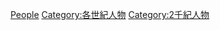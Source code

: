 {{portal|人物}}
{{category pair|16世纪人物‎|18世紀人物}}
{{Commons category|People in the 17th century}}

[[Category:17世纪|People]]
[[Category:各世紀人物|Category:各世紀人物]]
[[Category:2千紀人物|Category:2千紀人物]]